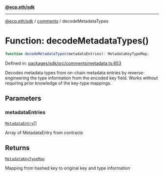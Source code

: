[**@ecp.eth/sdk**](../../index.mdx)

***

[@ecp.eth/sdk](/sdk-reference/index.mdx) / [comments](/sdk-reference/comments/index.mdx) / decodeMetadataTypes

# Function: decodeMetadataTypes()

```ts
function decodeMetadataTypes(metadataEntries): MetadataKeyTypeMap;
```

Defined in: [packages/sdk/src/comments/metadata.ts:653](https://github.com/ecp-eth/comments-monorepo/blob/main/packages/sdk/src/comments/metadata.ts#L653)

Decodes metadata types from on-chain metadata entries by reverse-engineering
the type information from the encoded key field. Works without requiring
prior knowledge of the key-type mappings.

## Parameters

### metadataEntries

[`MetadataEntry`](/sdk-reference/comments/type-aliases/MetadataEntry.mdx)[]

Array of MetadataEntry from contracts

## Returns

[`MetadataKeyTypeMap`](/sdk-reference/comments/type-aliases/MetadataKeyTypeMap.mdx)

Mapping from hashed key to original key and type information
